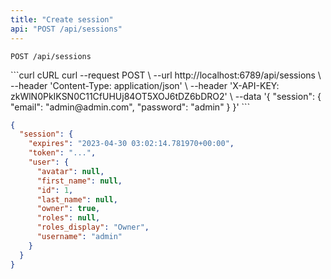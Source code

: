 ```yaml
---
title: "Create session"
api: "POST /api/sessions"
---
```

`POST /api/sessions`

<CodeGroup>
```curl cURL
curl --request POST \
  --url http://localhost:6789/api/sessions \
  --header 'Content-Type: application/json' \
  --header 'X-API-KEY: zkWlN0PkIKSN0C11CfUHUj84OT5XOJ6tDZ6bDRO2' \
  --data '{
  "session": {
    "email": "admin@admin.com",
    "password": "admin"
  }
}'
```
</CodeGroup>

```json
{
  "session": {
    "expires": "2023-04-30 03:02:14.781970+00:00",
    "token": "...",
    "user": {
      "avatar": null,
      "first_name": null,
      "id": 1,
      "last_name": null,
      "owner": true,
      "roles": null,
      "roles_display": "Owner",
      "username": "admin"
    }
  }
}
```
